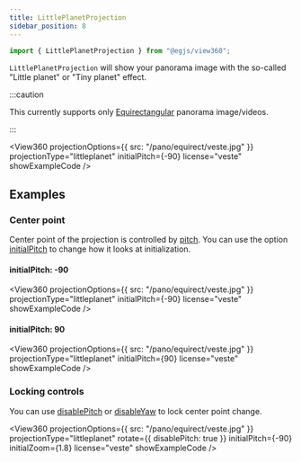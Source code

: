 ```yaml
---
title: LittlePlanetProjection
sidebar_position: 8
---
```



```js
import { LittlePlanetProjection } from "@egjs/view360";
```

`LittlePlanetProjection` will show your panorama image with the so-called "Little planet" or "Tiny planet" effect.

:::caution

This currently supports only [Equirectangular](./equirect) panorama image/videos.

:::

<View360
  projectionOptions={{
    src: "/pano/equirect/veste.jpg"
  }}
  projectionType="littleplanet"
  initialPitch={-90}
  license="veste"
  showExampleCode />

## Examples
### Center point
Center point of the projection is controlled by [pitch](/docs/api/Class/Camera#pitch).
You can use the option [initialPitch](/docs/options/Camera/initialPitch) to change how it looks at initialization.

#### initialPitch: -90

<View360
  projectionOptions={{
    src: "/pano/equirect/veste.jpg"
  }}
  projectionType="littleplanet"
  initialPitch={-90}
  license="veste"
  showExampleCode />

#### initialPitch: 90

<View360
  projectionOptions={{
    src: "/pano/equirect/veste.jpg"
  }}
  projectionType="littleplanet"
  initialPitch={90}
  license="veste"
  showExampleCode />

### Locking controls
You can use [disablePitch](/docs/options/Control/rotate#disablePitch) or [disableYaw](/docs/options/Control/rotate#disableYaw) to lock center point change.

<View360
  projectionOptions={{
    src: "/pano/equirect/veste.jpg"
  }}
  projectionType="littleplanet"
  rotate={{ disablePitch: true }}
  initialPitch={-90}
  initialZoom={1.8}
  license="veste"
  showExampleCode />
